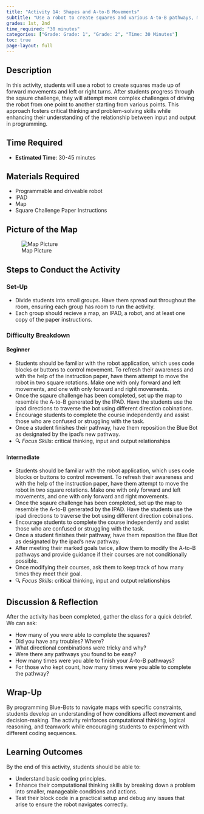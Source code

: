 ```yaml
---
title: "Activity 14: Shapes and A-to-B Movements"
subtitle: "Use a robot to create squares and various A-to-B pathways, making sure to test different combinations of movements."
grades: 1st, 2nd
time_required: "30 minutes"
categories: ["Grade: Grade: 1", "Grade: 2", "Time: 30 Minutes"]
toc: true
page-layout: full
---
```


## Description

In this activity, students will use a robot to create squares made up of forward movements and left or right turns. After students progress through the sqaure challenge, they will attempt more complex challenges of driving the robot from one point to another starting from various points. This approach fosters critical thinking and problem-solving skills while enhancing their understanding of the relationship between input and output in programming.

## Time Required

- **Estimated Time**: 30-45 minutes

## Materials Required

- Programmable and driveable robot 
- IPAD
- Map
- Square Challenge Paper Instructions

## Picture of the Map

![Map Picture](/images/ExampleMap.png)

## Steps to Conduct the Activity

### Set-Up

- Divide students into small groups. Have them spread out throughout the room, ensuring each group has room to run the activity.
- Each group should recieve a map, an IPAD, a robot, and at least one copy of the paper instructions.

### Difficulty Breakdown

#### Beginner
- Students should be familiar with the robot application, which uses code blocks or buttons to control movement. To refresh their awareness and with the help of the instruction paper, have them attempt to move the robot in two square rotations. Make one with only forward and left movements, and one with only forward and right movements.
- Once the sqaure challenge has been completed, set up the map to resemble the A-to-B generated by the IPAD. Have the students use the ipad directions to traverse the bot using different direction cobinations.
- Encourage students to complete the course independently and assist those who are confused or struggling with the task.
- Once a student finishes their pathway, have them reposition the Blue Bot as designated by the ipad's new pathway.
- 🔍 *Focus Skills*: critical thinking, input and output relationships

#### Intermediate
- Students should be familiar with the robot application, which uses code blocks or buttons to control movement. To refresh their awareness and with the help of the instruction paper, have them attempt to move the robot in two square rotations. Make one with only forward and left movements, and one with only forward and right movements.
- Once the sqaure challenge has been completed, set up the map to resemble the A-to-B generated by the IPAD. Have the students use the ipad directions to traverse the bot using different direction cobinations.
- Encourage students to complete the course independently and assist those who are confused or struggling with the task.
- Once a student finishes their pathway, have them reposition the Blue Bot as designated by the ipad's new pathway.
- After meeting their marked goals twice, allow them to modify the A-to-B pathways and provide guidance if their courses are not conditionally possible. 
- Once modifying their courses, ask them to keep track of how many times they meet their goal.
- 🔍 *Focus Skills*: critical thinking, input and output relationships

## Discussion & Reflection

After the activity has been completed, gather the class for a quick debrief. We can ask:

- How many of you were able to complete the squares?
- Did you have any troubles? Where?
- What directional combinations were tricky and why?
- Were there any pathways you found to be easy?
- How many times were you able to finish your A-to-B pathways?
- For those who kept count, how many times were you able to complete the pathway?
   
## Wrap-Up

By programming Blue-Bots to navigate maps with specific constraints, students develop an understanding of how conditions affect movement and decision-making. The activity reinforces computational thinking, logical reasoning, and teamwork while encouraging students to experiment with different coding sequences.

## Learning Outcomes

By the end of this activity, students should be able to:

- Understand basic coding principles.
- Enhance their computational thinking skills by breaking down a problem into smaller, manageable conditions and actions.
- Test their block code in a practical setup and debug any issues that arise to ensure the robot navigates correctly.
